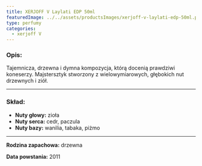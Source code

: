 ```yaml
---
title: XERJOFF V Laylati EDP 50ml
featuredImage: ../../assets/productsImages/xerjoff-v-laylati-edp-50ml.png
type: perfumy
categories:
  - xerjoff V
---
```


<h3>Opis:</h3>

Tajemnicza, drzewna i dymna kompozycja, którą docenią prawdziwi koneserzy. Majstersztyk stworzony z wielowymiarowych, głębokich nut drzewnych i ziół.

---

### Skład:

- **Nuty głowy:** zioła
- **Nuty serca:** cedr, paczula
- **Nuty bazy:** wanilia, tabaka, piżmo

---

**Rodzina zapachowa:** drzewna

**Data powstania:** 2011
